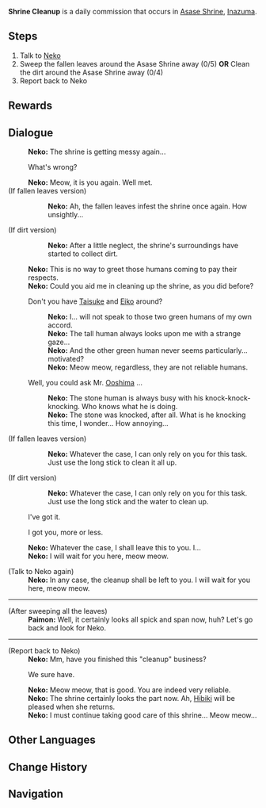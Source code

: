 {{Quest Infobox
|id            = 22046; 22048
|type          = Commission
|image         = 
|npc           = Neko
|region        = Inazuma
|description   = 
|startLocation = [[Asase Shrine]], [[Inazuma]]
|requirement   = Complete [[Neko Is a Cat]] [[World Quest]] Series
|other         = AR-Dependent Rewards
|characters    = Neko; Traveler
}}
'''Shrine Cleanup''' is a daily commission that occurs in [[Asase Shrine]], [[Inazuma]].

==Steps==
#Talk to [[Neko]]
#Sweep the fallen leaves around the Asase Shrine away (0/5) '''OR''' Clean the dirt around the Asase Shrine away (0/4)
#Report back to Neko

==Rewards==
{{Commission Rewards|full}}

==Dialogue==
{{Quest Description|[[Neko]], "Provisional Head Priestess of the [[Asase Shrine]]," seems to be troubled about something...}}
{{Dialogue start}}
:'''Neko:''' The shrine is getting messy again...
:{{DIcon}} What's wrong?
:'''Neko:''' Meow, it is you again. Well met.
;(If fallen leaves version)
::'''Neko:''' Ah, the fallen leaves infest the shrine once again. How unsightly...
;(If dirt version)
::'''Neko:''' After a little neglect, the shrine's surroundings have started to collect dirt.
:'''Neko:''' This is no way to greet those humans coming to pay their respects.
:'''Neko:''' Could you aid me in cleaning up the shrine, as you did before?
:{{DIcon}} Don't you have [[Taisuke]] and [[Eiko]] around?
::'''Neko:''' I... will not speak to those two green humans of my own accord.
::'''Neko:''' The tall human always looks upon me with a strange gaze...
::'''Neko:''' And the other green human never seems particularly... motivated?
::'''Neko:''' Meow meow, regardless, they are not reliable humans.
:{{DIcon}} Well, you could ask Mr. [[Ooshima Junpei|Ooshima]] ...
::'''Neko:''' The stone human is always busy with his knock-knock-knocking. Who knows what he is doing.
::'''Neko:''' The stone was knocked, after all. What is he knocking this time, I wonder... How annoying...
;(If fallen leaves version)
::'''Neko:''' Whatever the case, I can only rely on you for this task. Just use the long stick to clean it all up.
;(If dirt version)
::'''Neko:''' Whatever the case, I can only rely on you for this task. Just use the long stick and the water to clean up.
:{{DIcon}} I've got it.
:{{DIcon}} I got you, more or less.
:'''Neko:''' Whatever the case, I shall leave this to you. I...
:'''Neko:''' I will wait for you here, meow meow.

;(Talk to Neko again)
:'''Neko:''' In any case, the cleanup shall be left to you. I will wait for you here, meow meow.
----
;(After sweeping all the leaves)
:'''Paimon:''' Well, it certainly looks all spick and span now, huh? Let's go back and look for Neko.
----
;(Report back to Neko)
:'''Neko:''' Mm, have you finished this "cleanup" business?
:{{DIcon}} We sure have.
:'''Neko:''' Meow meow, that is good. You are indeed very reliable.
:'''Neko:''' The shrine certainly looks the part now. Ah, [[Hibiki]] will be pleased when she returns.
:'''Neko:''' I must continue taking good care of this shrine... Meow meow...
{{Dialogue end}}

==Other Languages==
{{Other Languages
|en      = Shrine Cleanup
|zhs     = 神社大扫除
|zhs_rm  = Shénshè Dàsǎochú
|zht     = 神社大掃除
|zht_rm  = Shénshè Dàsǎochú
|zh_tl   = Shrine Cleanup
|ja      = 神社の大掃除
|ja_rm   = Jinja no Oosouji
|ja_tl   = Shrine Cleanup
|ja_note = {{lang|Jinja|ja=神社}} refers to a Shinto Shrine. {{lang|Oosouji|ja=大掃除}} is a Japanese tradition of thorough cleaning before the new year.
|ko      = 신사 대청소
|ko_rm   = Sinsa Daecheongso
|ko_tl   = Shrine Cleanup
|es      = Limpiando el santuario
|es_tl   = 
|fr      = Grand ménage au sanctuaire
|fr_tl   = Large-Scale Cleaning in the Shrine
|ru      = Генеральная уборка в святилище
|ru_tl   = 
|th      = ทำความสะอาดศาลเจ้าครั้งใหญ่
|th_rm   = 
|th_tl   = Large-Scale Shrine Cleaning
|vi      = Quét Dọn Ngôi Đền
|vi_tl   = Shrine Cleanup
|de      = Großreinigung auf dem Schrein
|de_tl   = Large-Scale Cleaning at the Shrine
|id      = Bersih-Bersih Kuil
|id_tl   = Shrine Cleanup
|pt      = Limpeza do Santuário
|pt_tl   = 
}}

==Change History==
{{Change History|2.1}}

==Navigation==
{{Commission Navbox|Inazuma|Standalone}}